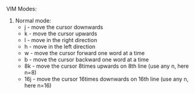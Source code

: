 VIM 
Modes:
1. Normal mode: 
    * j - move the cursor downwards
    * k - move the cursor upwards
    * l - move in the right direction
    * h - move in the left direction
    * w - move the cursor forward one word at a time
    * b - move the cursor backward one word at a time
    * 8k - move the cursor 8times upwards on 8th line (use any n, here n=8)
    * 16j - move the cursor 16times downwards on 16th line (use any n, here n=16)
